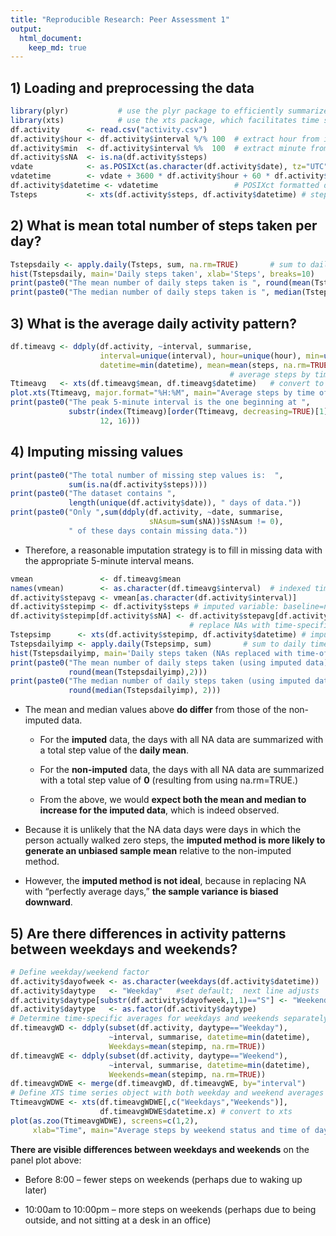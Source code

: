 ```yaml
---
title: "Reproducible Research: Peer Assessment 1"
output: 
  html_document:
    keep_md: true
---
```



## 1) Loading and preprocessing the data

```r
library(plyr)           # use the plyr package to efficiently summarize by group 
library(xts)            # use the xts package, which facilitates time series
df.activity      <- read.csv("activity.csv")
df.activity$hour <- df.activity$interval %/% 100  # extract hour from interval 
df.activity$min  <- df.activity$interval %%  100  # extract minute from interval
df.activity$sNA  <- is.na(df.activity$steps)      
vdate            <- as.POSIXct(as.character(df.activity$date), tz="UTC")   
vdatetime        <- vdate + 3600 * df.activity$hour + 60 * df.activity$min 
df.activity$datetime <- vdatetime                 # POSIXct formatted date/time
Tsteps           <- xts(df.activity$steps, df.activity$datetime) # steps time series
```

## 2) What is mean total number of steps taken per day?
```r
Tstepsdaily <- apply.daily(Tsteps, sum, na.rm=TRUE)       # sum to daily time series, ignoring NA (per instructions)
hist(Tstepsdaily, main='Daily steps taken', xlab='Steps', breaks=10)
print(paste0("The mean number of daily steps taken is ", round(mean(Tstepsdaily),2)))
print(paste0("The median number of daily steps taken is ", median(Tstepsdaily)))
```

## 3) What is the average daily activity pattern?

```r
df.timeavg <- ddply(df.activity, ~interval, summarise, 
                    interval=unique(interval), hour=unique(hour), min=unique(min),
                    datetime=min(datetime), mean=mean(steps, na.rm=TRUE))
                                                 # average steps by time of day
Ttimeavg   <- xts(df.timeavg$mean, df.timeavg$datetime)   # convert to xts object
plot.xts(Ttimeavg, major.format="%H:%M", main="Average steps by time of day")
print(paste0("The peak 5-minute interval is the one beginning at ",
             substr(index(Ttimeavg)[order(Ttimeavg, decreasing=TRUE)[1]], 
                    12, 16)))
```

## 4) Imputing missing values

```r
print(paste0("The total number of missing step values is:  ",
             sum(is.na(df.activity$steps))))
print(paste0("The dataset contains ",
             length(unique(df.activity$date)), " days of data."))
print(paste0("Only ",sum(ddply(df.activity, ~date, summarise,
                               sNAsum=sum(sNA))$sNAsum != 0), 
             " of these days contain missing data."))
```

* Therefore, a reasonable imputation strategy is to fill
in missing data with the appropriate 5-minute interval means.

```r
vmean               <- df.timeavg$mean 
names(vmean)        <- as.character(df.timeavg$interval)  # indexed time averages
df.activity$stepavg <- vmean[as.character(df.activity$interval)]
df.activity$stepimp <- df.activity$steps # imputed variable: baseline=non-imputed
df.activity$stepimp[df.activity$sNA] <- df.activity$stepavg[df.activity$sNA]
                                        # replace NAs with time-specific averages
Tstepsimp      <- xts(df.activity$stepimp, df.activity$datetime) # imputed series
Tstepsdailyimp <- apply.daily(Tstepsimp, sum)       # sum to daily time series
hist(Tstepsdailyimp, main='Daily steps taken (NAs replaced with time-of-day means)', xlab='Steps', breaks=10)
print(paste0("The mean number of daily steps taken (using imputed data) is ",
             round(mean(Tstepsdailyimp),2)))
print(paste0("The median number of daily steps taken (using imputed data) is ",
             round(median(Tstepsdailyimp), 2)))
``` 

* The mean and median values above **do differ** 
from those of the non-imputed data.

    + For the **imputed** data, the days with all NA data are summarized with a total step value of the **daily mean**.

    + For the **non-imputed** data, the days with all NA data are summarized with a total step value of **0** (resulting from using na.rm=TRUE.)

    + From the above, we would **expect both the mean and median to increase for the imputed data**, which is indeed observed.

* Because it is unlikely that the NA data days were days in which the person actually walked zero steps, the **imputed method is more likely to generate an unbiased sample mean** relative to the non-imputed method.

* However, the **imputed method is not ideal**, because in replacing NA with "perfectly average days," **the sample variance is biased downward**.  


## 5) Are there differences in activity patterns between weekdays and weekends?
```r
# Define weekday/weekend factor
df.activity$dayofweek <- as.character(weekdays(df.activity$datetime))
df.activity$daytype   <- "Weekday"   #set default;  next line adjusts
df.activity$daytype[substr(df.activity$dayofweek,1,1)=="S"] <- "Weekend" 
df.activity$daytype   <- as.factor(df.activity$daytype)
# Determine time-specific averages for weekdays and weekends separately
df.timeavgWD <- ddply(subset(df.activity, daytype=="Weekday"), 
                      ~interval, summarise, datetime=min(datetime), 
                      Weekdays=mean(stepimp, na.rm=TRUE))
df.timeavgWE <- ddply(subset(df.activity, daytype=="Weekend"), 
                      ~interval, summarise, datetime=min(datetime), 
                      Weekends=mean(stepimp, na.rm=TRUE))
df.timeavgWDWE <- merge(df.timeavgWD, df.timeavgWE, by="interval")
# Define XTS time series object with both weekday and weekend averages
TtimeavgWDWE <- xts(df.timeavgWDWE[,c("Weekdays","Weekends")],
                    df.timeavgWDWE$datetime.x) # convert to xts
plot(as.zoo(TtimeavgWDWE), screens=c(1,2),
     xlab="Time", main="Average steps by weekend status and time of day")
```

**There are visible differences between weekdays and weekends** on the 
panel plot above:

* Before 8:00 -- fewer steps on weekends (perhaps due to waking up later)

* 10:00am to 10:00pm -- more steps on weekends (perhaps due to being
outside, and not sitting at a desk in an office)

